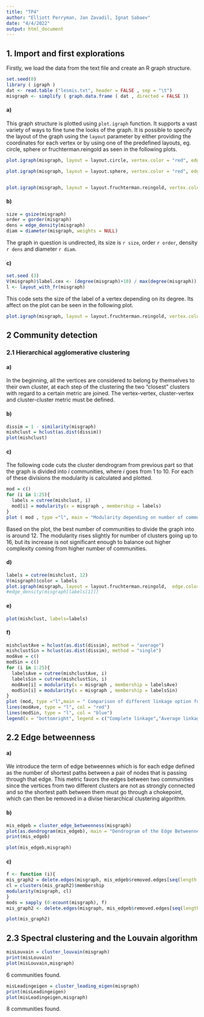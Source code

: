 ```yaml
---
title: "TP4"
author: "Elliott Perryman, Jan Zavadil, Ignat Sabaev"
date: "4/4/2022"
output: html_document
---
```



## 1. Import and first explorations
Firstly, we load the data from the text file and create an R graph structure. 

```r
set.seed(0)
library ( igraph )
dat <- read.table ("lesmis.txt", header = FALSE , sep = "\t")
misgraph <- simplify ( graph.data.frame ( dat , directed = FALSE ))

```

#### a)
This graph structure is plotted using $\texttt{plot.igraph}$ function. It supports a vast variety of ways to fine tune the looks of the graph. It is possible to specify the layout of the graph using the $\texttt{layout}$ parameter by either providing the coordinates for each vertex or by using one of the predefined layouts, eg. circle, sphere or fruchterman.reingold as seen in the following plots.


```r
plot.igraph(misgraph, layout = layout.circle, vertex.color = "red", edge.color = "blue", vertex.size = 8, vertex.frame.color = "green", vertex.label.font = 3, vertex.label.cex = 0.7, vertex.label.dist = 1.5, vertex.label.color = "black", edge.curved = TRUE,edge.width = 0.2,  main = "Graph of characters from les Miserables - circle")

plot.igraph(misgraph, layout = layout.sphere, vertex.color = "red", edge.color = "blue", vertex.size = 8, vertex.frame.color = "green", vertex.label.font = 3, vertex.label.cex = 0.7, vertex.label.dist = 1.5, vertex.label.color = "black", edge.curved = TRUE,edge.width = 0.2,  main = "Graph of characters from les Miserables - sphere")


plot.igraph(misgraph, layout = layout.fruchterman.reingold, vertex.color = "red", edge.color = "blue", vertex.size = 8, vertex.frame.color = "green", vertex.label.font = 3, vertex.label.cex = 0.7, vertex.label.dist = 1.5, vertex.label.color = "black", edge.curved = TRUE, edge.width = 0.2, main = "Graph of characters from les Miserables - fruchterman.reingold")

```

#### b)

```r
size = gsize(misgraph)
order = gorder(misgraph)
dens = edge_density(misgraph)
diam = diameter(misgraph, weights = NULL)
```


The graph in question is undirected, its size is `r size`, order `r order`, density `r dens` and diameter `r diam`. 

#### c)

```r
set.seed (3)
V(misgraph)$label.cex <- (degree(misgraph)+10) / max(degree(misgraph))
l <- layout_with_fr(misgraph)
```

This code sets the size of the label of a vertex depending on its degree. Its affect on the plot can be seen in the following plot.

```r
plot.igraph(misgraph, layout = layout.fruchterman.reingold, vertex.color = "red", edge.color = "blue", vertex.size = 8, vertex.frame.color = "green", vertex.label.font = 3, vertex.label.dist = 1.5, vertex.label.color = "black", edge.curved = TRUE, edge.width = 0.2, main = "Graph of characters from les Miserables - fruchterman.reingold")
```

## 2 Community detection

### 2.1 Hierarchical agglomerative clustering

#### a)

In the beginning, all the vertices are considered to belong by themselves to their own cluster, at each step of the clustering the two "closest" clusters with regard to a certain metric are joined. The vertex-vertex, cluster-vertex and cluster-cluster metric must be defined.

#### b)

```r
dissim = 1 - similarity(misgraph)
mishclust = hclust(as.dist(dissim))
plot(mishclust)
```

#### c)

The following code cuts the cluster dendrogram from previous part so that the graph is divided into $i$ communities, where $i$ goes from 1 to 10. For each of these divisions the modularity is calculated and plotted.

```r
mod = c()
for (i in 1:25){
  labels = cutree(mishclust, i)
  mod[i] = modularity(x = misgraph , membership = labels)
}
plot ( mod , type ="l", main = "Modularity depending on number of communities", ylab = "Modularity", xlab = "Number of Communities")
```
Based on the plot, the best number of communities to divide the graph into is around 12. The modularity rises slightly for number of clusters going up to 16, but its increase is not significant enough to balance out higher complexity coming from higher number of communities.

#### d)

```r
labels = cutree(mishclust, 12)
V(misgraph)$color = labels
plot.igraph(misgraph, layout = layout.fruchterman.reingold,  edge.color = "blue", vertex.size = 9 ,vertex.label.font = 3, vertex.label.dist = 1.5, vertex.label.color = "black", edge.curved = TRUE, edge.width = 0.2, main = "Graph of characters from les Miserables - fruchterman.reingold")
#edge_density(misgraph[labels[1]])
```





#### e)

```r
plot(mishclust, labels=labels)
```



#### f)

```r
mishclustAve = hclust(as.dist(dissim), method = "average")
mishclustSin = hclust(as.dist(dissim), method = "single")
modAve = c()
modSin = c()
for (i in 1:25){
  labelsAve = cutree(mishclustAve, i)
  labelsSin = cutree(mishclustSin, i)
  modAve[i] = modularity(x = misgraph , membership = labelsAve)
  modSin[i] = modularity(x = misgraph , membership = labelsSin)
}
plot (mod, type ="l",main = " Comparison of different linkage option for aglomerative clustering", ylab = "Modularity", xlab = "Number of Communities")
lines(modAve, type = "l", col = "red")
lines(modSin, type = "l", col = "blue")
legend(x = "bottomright", legend = c("Complete linkage","Average linkage","Single linkage"), col = c("black","red","blue"),pch = "|")
```


## 2.2 Edge betweenness

#### a)
We introduce the term of edge betweennes which is for each edge defined as the number of shortest paths between a pair of nodes that is passing through that edge. This metric favors the edges between two communities since the vertices from two different clusters are not as strongly connected and so the shortest path between them must go through a chokepoint, which can then be removed in a divise hierarchical clustering algorithm.

#### b) 

```r
mis_edgeb = cluster_edge_betweenness(misgraph)
plot(as.dendrogram(mis_edgeb), main = "Dendrogram of the Edge Betweenness divisive clustering")
print(mis_edgeb)
```
```r
plot(mis_edgeb,misgraph)
```



#### c)

```r
f <- function (i){
mis_graph2 = delete.edges(misgraph, mis_edgeb$removed.edges[seq(length = i)])
cl = clusters(mis_graph2)$membership
modularity(misgraph, cl)
}
mods = sapply (0:ecount(misgraph), f)
mis_graph2 <- delete.edges(misgraph, mis_edgeb$removed.edges[seq(length = which.max(mods) - 1)])

plot(mis_graph2)
```

## 2.3 Spectral clustering and the Louvain algorithm

```r
misLouvain = cluster_louvain(misgraph)
print(misLouvain)
plot(misLouvain,misgraph)
```

6 communities found.

```r
misLeadingeigen = cluster_leading_eigen(misgraph)
print(misLeadingeigen)
plot(misLeadingeigen,misgraph)
```

8 communities found.






